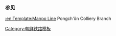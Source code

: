 {{鐵道路線
| 模板名稱 = 鳳泉煤礦線
| 名稱 = [[鳳泉煤礦線]]
| 代表色 = blue
| 背景顏色 = #FFE8EA
| 車站列表 = [[鳳泉站 (平安南道)|鳳泉]] - [[鳳泉煤礦站|鳳泉煤礦]]
}}<noinclude>
===参见===
[[:en:Template:Manpo Line]] Pongch'ŏn Colliery Branch
[[Category:朝鲜铁路模板]]
</noinclude>